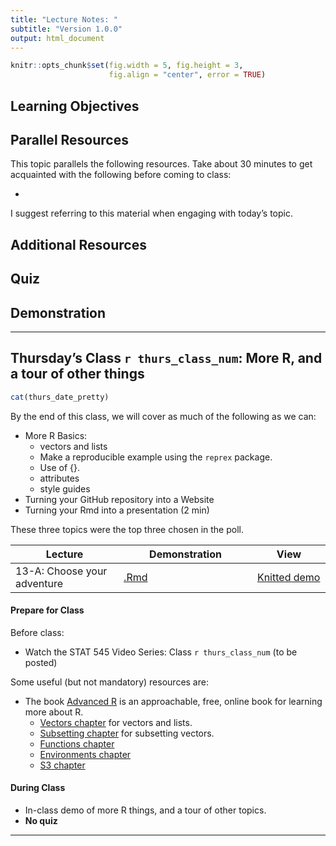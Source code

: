 ```yaml
---
title: "Lecture Notes: "
subtitle: "Version 1.0.0"
output: html_document
---
```


```r
knitr::opts_chunk$set(fig.width = 5, fig.height = 3, 
                      fig.align = "center", error = TRUE)
```


## Learning Objectives


## Parallel Resources

This topic parallels the following resources. Take about 30 minutes to get acquainted with the following before coming to class:

- 

I suggest referring to this material when engaging with today's topic.

## Additional Resources



## Quiz



## Demonstration



-----

<!-- ******THURSDAY'S CLASS****** -->

## Thursday's Class `r thurs_class_num`: More R, and a tour of other things

```r
cat(thurs_date_pretty)
```

By the end of this class, we will cover as much of the following as we can:

- More R Basics:
  - vectors and lists
  - Make a reproducible example using the `reprex` package.
  - Use of {}.
  - attributes
  - style guides
- Turning your GitHub repository into a Website
- Turning your Rmd into a presentation (2 min)

These three topics were the top three chosen in the poll.

| Lecture | Demonstration | View |
|---------|-----------|------|
| 13-A: Choose your adventure | [.Rmd](https://raw.githubusercontent.com/UBC-STAT/stat545.stat.ubc.ca/master/content/demonstrations/demo13a-misc.Rmd) | [Knitted demo](/demonstrations/demo13a-misc) |

#### Prepare for Class

Before class:

- Watch the STAT 545 Video Series: Class `r thurs_class_num` (to be posted)

Some useful (but not mandatory) resources are:

- The book [Advanced R](https://adv-r.hadley.nz/) is an approachable, free, online book for learning more about R.
  - [Vectors chapter](https://adv-r.hadley.nz/vectors-chap.html) for vectors and lists. 
  - [Subsetting chapter](https://adv-r.hadley.nz/subsetting.html) for subsetting vectors.
  - [Functions chapter](https://adv-r.hadley.nz/functions.html)
  - [Environments chapter](https://adv-r.hadley.nz/environments.html)
  - [S3 chapter](https://adv-r.hadley.nz/s3.html)

#### During Class

- In-class demo of more R things, and a tour of other topics.
- **No quiz**

-----